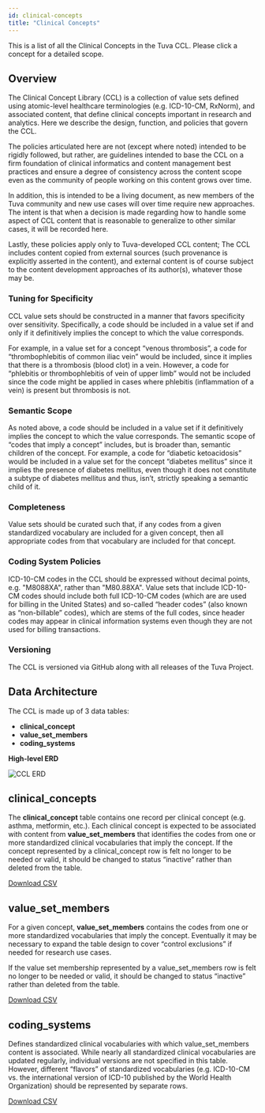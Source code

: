 ```yaml
---
id: clinical-concepts
title: "Clinical Concepts"
---
```



This is a list of all the Clinical Concepts in the Tuva CCL.  Please click a concept for a detailed scope.

<ExpandableTable dataSourceUrl="https://tuva-public-resources.s3.amazonaws.com/value-sets/clinical_concepts.json" />

## Overview

The Clinical Concept Library (CCL) is a collection of value sets defined using atomic-level healthcare terminologies (e.g. ICD-10-CM, RxNorm), and associated content, that define clinical concepts important in research and analytics.  Here we describe the design, function, and policies that govern the CCL.

The policies articulated here are not (except where noted) intended to be rigidly followed, but rather, are guidelines intended to base the CCL on a firm foundation of clinical informatics and content management best practices and ensure a degree of consistency across the content scope even as the community of people working on this content grows over time.

In addition, this is intended to be a living document, as new members of the Tuva community and new use cases will over time require new approaches.  The intent is that when a decision is made regarding how to handle some aspect of CCL content that is reasonable to generalize to other similar cases, it will be recorded here.

Lastly, these policies apply only to Tuva-developed CCL content; The CCL includes content copied from external sources (such provenance is explicitly asserted in the content), and external content is of course subject to the content development approaches of its author(s), whatever those may be.

### Tuning for Specificity

CCL value sets should be constructed in a manner that favors specificity over sensitivity.  Specifically, a code should be included in a value set if and only if it definitively implies the concept to which the value corresponds.

For example, in a value set for a concept “venous thrombosis”, a code for “thrombophlebitis of common iliac vein” would be included, since it implies that there is a thrombosis (blood clot) in a vein.  However, a code for “phlebitis or thrombophlebitis of vein of upper limb” would not be included since the code might be applied in cases where phlebitis (inflammation of a vein) is present but thrombosis is not.

### Semantic Scope

As noted above, a code should be included in a value set if it definitively implies the concept to which the value corresponds.  The semantic scope of “codes that imply a concept” includes, but is broader than, semantic children of the concept.  For example, a code for “diabetic ketoacidosis” would be included in a value set for the concept “diabetes mellitus” since it implies the presence of diabetes mellitus,  even though it does not constitute a subtype of diabetes mellitus and thus, isn’t, strictly speaking a semantic child of it.

### Completeness

Value sets should be curated such that, if any codes from a given standardized vocabulary are included for a given concept, then all appropriate codes from that vocabulary are included for that concept.

### Coding System Policies

ICD-10-CM codes in the CCL should be expressed without decimal points, e.g. "M8088XA", rather than "M80.88XA".
Value sets that include ICD-10-CM codes should include both full ICD-10-CM codes (which are are used for billing in the United States) and so-called “header codes” (also known as “non-billable” codes), which are stems of the full codes, since header codes may appear in clinical information systems even though they are not used for billing transactions.

### Versioning

The CCL is versioned via GitHub along with all releases of the Tuva Project.


## Data Architecture

The CCL is made up of 3 data tables:

- **clinical_concept**
- **value_set_members**
- **coding_systems**

**High-level ERD**

![CCL ERD](/img/ccl_erd.jpg)

## clinical_concepts

The **clinical_concept** table contains one record per clinical concept (e.g. asthma, metformin, etc.).  Each clinical concept is expected to be associated with content from **value_set_members** that identifies the codes from one or more standardized clinical vocabularies that imply the concept.  If the concept represented by a clinical_concept row is felt no longer to be needed or valid, it should be changed to status “inactive” rather than deleted from the table.

<JsonDataTable  jsonPath="nodes.seed\.the_tuva_project\.clinical_concept_library__clinical_concepts.columns" />

<a href="https://tuva-public-resources.s3.amazonaws.com/versioned_value_sets/latest/tuva_clinical_concepts.csv_0_0_0.csv.gz">Download CSV</a>

## value_set_members

For a given concept, **value_set_members** contains the codes from one or more standardized vocabularies that imply the concept.  Eventually it may be necessary to expand the table design to cover “control exclusions” if needed for research use cases.

If the value set membership represented by a value_set_members row is felt no longer to be needed or valid, it should be changed to status “inactive” rather than deleted from the table.

<JsonDataTable  jsonPath="nodes.seed\.the_tuva_project\.clinical_concept_library__value_set_members.columns" />

<a href="https://tuva-public-resources.s3.amazonaws.com/versioned_value_sets/latest/tuva_value_set_members.csv_0_0_0.csv.gz">Download CSV</a>

## coding_systems

Defines standardized clinical vocabularies with which value_set_members content is associated.  While nearly all standardized clinical vocabularies are updated regularly, individual versions are not specified in this table.  However, different “flavors” of standardized vocabularies (e.g. ICD-10-CM vs. the international version of ICD-10 published by the World Health Organization) should be represented by separate rows.

<JsonDataTable  jsonPath="nodes.seed\.the_tuva_project\.clinical_concept_library__coding_systems.columns" />

<a href="https://tuva-public-resources.s3.amazonaws.com/versioned_value_sets/latest/tuva_coding_systems.csv_0_0_0.csv.gz">Download CSV</a>
